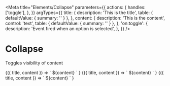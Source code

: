 
<Meta
  title="Elements/Collapse"
  parameters={{
    actions: {
      handles: ['toggle'],
    },
  }}
  argTypes={{
    title: {
      description: 'This is the title',
      table: { defaultValue: { summary: '' } },
    },
    content: {
      description: 'This is the content',
      control: 'text',
      table: { defaultValue: { summary: '' } },
    },
    'on:toggle': {
      description: 'Event fired when an option is selected',
    },
  }}
/>

# Collapse

Toggles visibility of content

<Canvas>
  <Story
    name='Collapse'
    args={{
      title: 'Motor 1',
      content: 'Motor one was concieved and executed at Bell Labs in 1972 under the guidance of lead director Dennis Richie and Superviser Wallace Breen.',
    }}
  >
    {({ title, content }) => `
      <v-collapse
        title='${title}'
      >
        <span>${content}</span>
      </v-collapse>
    `
    }
  </Story>
</Canvas>

<Canvas>
  <Story
    name='Header slot'
    args={{
      title: 'Motor 1',
      content: 'Motor one was concieved and executed at Bell Labs in 1972 under the guidance of lead director Dennis Richie and Superviser Wallace Breen.',
    }}
  >
    {({ title, content }) => `
      <v-collapse
        title='${title}'
      >
        <v-badge slot='header' label='Inactive'></v-badge>
        <span>${content}</span>
      </v-collapse>
    `
    }
  </Story>
</Canvas>

<Canvas>
  <Story
    name='Title slot'
    args={{
      title: 'Motor 1',
      content: 'Motor one was concieved and executed at Bell Labs in 1972 under the guidance of lead director Dennis Richie and Superviser Wallace Breen.',
    }}
  >
    {({ title, content }) => `
      <v-collapse
        title='${title}'
      >
        <v-breadcrumbs slot='title' crumbs='Robot,Motor'></v-breadcrumbs>
        <v-badge slot='header' label='Inactive'></v-badge>
        <span>${content}</span>
      </v-collapse>
    `
    }
  </Story>
</Canvas>


